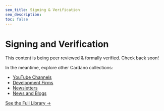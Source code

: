 ```yaml
---
seo_title: Signing & Verification
seo_description:
toc: false
---
```


# Signing and Verification

This content is being peer reviewed & formally verified. Check back soon!

In the meantime, explore other Cardano collections:

- [YouTube Channels](/community/youtube)
- [Development Firms](/development/dev_teams)
- [Newsletters](/community/newsletters)
- [News and Blogs](/community/news_and_blogs)

[See the Full Library →](/all_pages)
